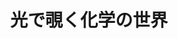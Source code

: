 ﻿---
title: "光で覗く化学の世界"
category: "理学院"
vol: 81
interviewee: "河合 明雄"
url: ""
tags: []
pdf: "81-2-kawai.pdf"
career: ""
preface: "光合成などに見られる光化学反応のように、化学現象の中には物質と光の相互作用により起こるものがある。河合研究室ではこの光と化学物質の相互作用をテーマとした物理化学の研究を行なっている。本稿では主に、河合研究室が掲げる目標の一つである新しい光現象の発見およびそれを利用した観測技術の開発について紹介する。"
---
